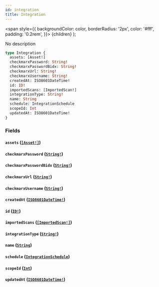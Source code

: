 ```yaml
---
id: integration
title: Integration
---
```


<span
style={{
      backgroundColor: color,
      borderRadius: '2px',
      color: '#fff',
      padding: '0.2rem',
    }}>
{children}
</span>
);

No description

```graphql
type Integration {
  assets: [Asset!]
  checkmarxPassword: String!
  checkmarxPasswordBidx: String!
  checkmarxUrl: String!
  checkmarxUsername: String!
  createdAt: ISO8601DateTime!
  id: ID!
  importedScans: [ImportedScan!]
  integrationType: String!
  name: String
  schedule: IntegrationSchedule
  scopeId: Int
  updatedAt: ISO8601DateTime!
}
```

### Fields

#### `assets` ([`[Asset!]`](/api/graphql/documentation/objects/asset))

#### `checkmarxPassword` ([`String!`](/api/graphql/documentation/scalars/string))

#### `checkmarxPasswordBidx` ([`String!`](/api/graphql/documentation/scalars/string))

#### `checkmarxUrl` ([`String!`](/api/graphql/documentation/scalars/string))

#### `checkmarxUsername` ([`String!`](/api/graphql/documentation/scalars/string))

#### `createdAt` ([`ISO8601DateTime!`](/api/graphql/documentation/scalars/iso-8601-date-time))

#### `id` ([`ID!`](/api/graphql/documentation/scalars/id))

#### `importedScans` ([`[ImportedScan!]`](/api/graphql/documentation/objects/imported-scan))

#### `integrationType` ([`String!`](/api/graphql/documentation/scalars/string))

#### `name` ([`String`](/api/graphql/documentation/scalars/string))

#### `schedule` ([`IntegrationSchedule`](/api/graphql/documentation/objects/integration-schedule))

#### `scopeId` ([`Int`](/api/graphql/documentation/scalars/int))

#### `updatedAt` ([`ISO8601DateTime!`](/api/graphql/documentation/scalars/iso-8601-date-time))
